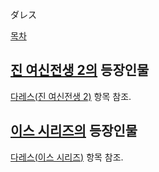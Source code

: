 ダレス

[[목차]]

== [[진 여신전생 2]]의 등장인물 ==
[[다레스(진 여신전생 2)]] 항목 참조.

== [[이스 시리즈]]의 등장인물 ==
[[다레스(이스 시리즈)]] 항목 참조.
